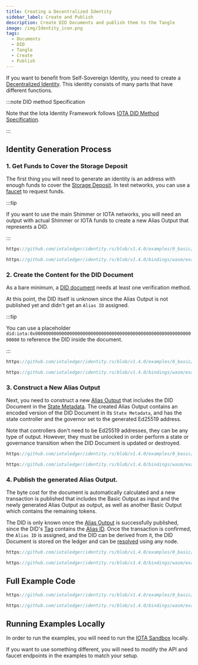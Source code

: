 ```yaml
---
title: Creating a Decentralized Identity
sidebar_label: Create and Publish
description: Create DID Documents and publish them to the Tangle
image: /img/Identity_icon.png
tags:
  - Documents
  - DID
  - Tangle
  - Create
  - Publish
---
```



If you want to benefit from Self-Sovereign Identity,
you need to create a [Decentralized Identity](../../explanations/decentralized-identifiers.mdx).
This identity consists of many parts that have different functions.

:::note DID method Specification

Note that the Iota Identity Framework follows [IOTA DID Method Specification](../../references/specifications/iota-did-method-spec.mdx).

:::

## Identity Generation Process


### 1. Get Funds to Cover the Storage Deposit

The first thing you will need to generate an identity is an address with enough funds to cover
the [Storage Deposit](../../explanations/about-alias-outputs.mdx#storage-deposit).
In test networks, you can use a [faucet](https://faucet.testnet.shimmer.network/) to request funds.

:::tip

If you want to use the main Shimmer or IOTA networks,
you will need an output with actual Shimmer or IOTA funds to create a new Alias Output that represents a DID.

:::

<div className={'hide-code-block-extras'}>
<Tabs groupId="language" queryString>
<TabItem value="rust" label="Rust">

```rust reference
https://github.com/iotaledger/identity.rs/blob/v1.4.0/examples/0_basic/0_create_did.rs#L52
```

</TabItem>
<TabItem value="typescript-node" label="Typescript (Node.js)">

```ts reference
https://github.com/iotaledger/identity.rs/blob/v1.4.0/bindings/wasm/examples/src/0_basic/0_create_did.ts#L40-L51
```

</TabItem>
</Tabs>
</div>

### 2. Create the Content for the DID Document

As a bare minimum, a [DID document](../../explanations/decentralized-identifiers.mdx) needs at least one verification method.

At this point, the DID itself is unknown since the Alias Output is not published yet and didn't get an `Alias ID` assigned.

:::tip

You can use a placeholder `did:iota:0x0000000000000000000000000000000000000000000000000000000000000000` to reference
the DID inside the document.

:::

<div className={'hide-code-block-extras'}>
<Tabs groupId="language" queryString>
<TabItem value="rust" label="Rust">

```ts reference
https://github.com/iotaledger/identity.rs/blob/v1.4.0/examples/0_basic/0_create_did.rs#L59-L71
```

</TabItem>
<TabItem value="typescript-node" label="Typescript (Node.js)">

```rust reference
https://github.com/iotaledger/identity.rs/blob/v1.4.0/bindings/wasm/examples/src/0_basic/0_create_did.ts#L55C44-L65
```

</TabItem>
</Tabs>
</div>

### 3. Construct a New Alias Output

Next, you need to construct a new [Alias Output](../../explanations/about-alias-outputs.mdx) that includes the
DID Document in the [State Metadata](../../explanations/about-alias-outputs.mdx).
The created Alias Output contains an encoded version of the DID Document in its `State Metadata`, and has the state
controller and the governor set to the generated Ed25519 address.

Note that controllers don't need to be Ed25519 addresses, they can be any type of output.
However, they must be unlocked in order perform a state or governance transition when the DID Document is updated or destroyed.


<div className={'hide-code-block-extras'}>
<Tabs groupId="language" queryString>
<TabItem value="rust" label="Rust">

```rust reference
https://github.com/iotaledger/identity.rs/blob/v1.4.0/examples/0_basic/0_create_did.rs#L75
```

</TabItem>
<TabItem value="typescript-node" label="Typescript (Node.js)">

```ts reference
https://github.com/iotaledger/identity.rs/blob/v1.4.0/bindings/wasm/examples/src/0_basic/0_create_did.ts#L70
```

</TabItem>
</Tabs>
</div>

### 4. Publish the generated Alias Output.

The byte cost for the document is automatically calculated and a new transaction is published that includes
the Basic Output as input and the newly generated Alias Output as output, as well as another Basic Output which contains
the remaining tokens.

The DID is only known once the [Alias Output](../../explanations/about-alias-outputs.mdx) is successfully published,
since the DID's [Tag](../../references/specifications/iota-did-method-spec.mdx#iota-tag) contains the
[Alias ID](../../explanations/about-alias-outputs.mdx#alias-id).
Once the transaction is confirmed, the `Alias ID` is assigned, and the DID can be derived from it,
the DID Document is stored on the ledger and can be [resolved](resolve.mdx) using any node.


<div className={'hide-code-block-extras'}>
<Tabs groupId="language" queryString>
<TabItem value="rust" label="Rust">

```rust reference
https://github.com/iotaledger/identity.rs/blob/v1.4.0/examples/0_basic/0_create_did.rs#L78
```

</TabItem>
<TabItem value="typescript-node" label="Typescript (Node.js)">

```ts reference
https://github.com/iotaledger/identity.rs/blob/v1.4.0/bindings/wasm/examples/src/0_basic/0_create_did.ts#L74
```

</TabItem>
</Tabs>
</div>

## Full Example Code

<Tabs groupId="language" queryString>
<TabItem value="rust" label="Rust">

```rust reference
https://github.com/iotaledger/identity.rs/blob/v1.4.0/examples/0_basic/0_create_did.rs
```

</TabItem>
<TabItem value="typescript-node" label="Typescript (Node.js)">

```ts reference
https://github.com/iotaledger/identity.rs/blob/v1.4.0/bindings/wasm/examples/src/0_basic/0_create_did.ts
```

</TabItem>
</Tabs>

## Running Examples Locally

In order to run the examples, you will need to run the [IOTA Sandbox](/iota-sandbox/welcome/) locally.

If you want to use something different, you will need to modify the API and faucet endpoints in the examples to match your
setup.
